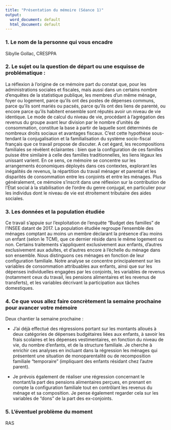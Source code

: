 ```yaml
---
title: "Présentation du mémoire (Séance 1)"
output:
  word_document: default
  html_document: default
---
```

### 1.	Le nom de la personne qui vous encadre {-}

Sibylle Gollac, CRESPPA

### 2.	Le sujet ou la question de départ ou une esquisse de problématique : {-}

La réflexion à l'origine de ce mémoire part du constat que, pour les administrations sociales et fiscales, mais aussi dans un certains nombre d'enquêtes de la statistique publique, les membres d'un même ménage, foyer ou logement, parce qu'ils ont des postes de dépenses communs, parce qu'ils sont mariés ou pacsés, parce qu'ils ont des liens de parenté, ou encore parce qu'ils habitent ensemble sont réputés avoir un niveau de vie identique. Le mode de calcul du niveau de vie, procédant à l'agrégation des revenus du groupe avant leur division par le nombre d'unités de consommation, constitue la base à partir de laquelle sont déterminés de nombreux droits sociaux et avantages fiscaux. C'est cette hypothèse sous-tendant la conjugalisation et la familialisation du système socio-fiscal français que ce travail propose de discuter. A cet égard, les recompositions familiales se révèlent éclairantes : bien que la configuration de ces familles puisse être similaire à celle des familles traditionnelles, les liens légaux les unissant varient. En ce sens, ce mémoire se concentre sur les arrangements économiques déployés dans ces contextes, explorant les inégalités de revenus, la répartition du travail ménager et parental et les disparités de consommation entre les conjoints et entre les ménages. Plus généralement, ce mémoire s'inscrit dans une réflexion sur la contribution de l'État social à la stabilisation de l'ordre du genre conjugal, en particulier pour les individus dont le niveau de vie est étroitement tributaire des aides sociales.

### 3.	Les données et la population étudiée {-}

Ce travail s'appuie sur l'exploitation de l'enquête "Budget des familles" de l'INSEE datant de 2017. La population étudiée regroupe l'ensemble des ménages comptant au moins un membre déclarant la présence d'au moins un enfant (selon le TCM), que ce dernier réside dans le même logement ou non. Certains traitements s'appliquent exclusivement aux enfants, d'autres exclusivement aux adultes, et d'autres encore à l'échelle du ménage dans son ensemble. Nous distinguons ces ménages en fonction de leur configuration familiale. Notre analyse se concentre principalement sur les variables de consommation attribuables aux enfants, ainsi que sur les dépenses individuelles engagées par les conjoints, les variables de revenus (notamment ceux du travail, les pensions alimentaires et les revenus de transferts), et les variables décrivant la participation aux tâches domestiques.


### 4.	Ce que vous allez faire concrètement la semaine prochaine pour avancer votre mémoire {-} 

Deux chantier la semaine prochaine : 

- J'ai déjà effectué des régressions portant sur les montants alloués à deux catégories de dépenses budgétaires liées aux enfants, à savoir les frais scolaires et les dépenses vestimentaires, en fonction du niveau de vie, du nombre d'enfants, et de la structure familiale. Je cherche à enrichir ces analyses en incluant dans la régression les ménages qui présentent une situation de monoparentalité ou de recomposition familiale "temporaire" (impliquant des enfants résidant chez l'autre parent).

- Je prévois également de réaliser une régression concernant le montant/la part des pensions alimentaires perçues, en prenant en compte la configuration familiale tout en contrôlant les revenus du ménage et sa composition. Je pense également regarder cela sur les variables de "dons" de la part des ex-conjoints.

### 5.	L’éventuel problème du moment {-}

RAS 

